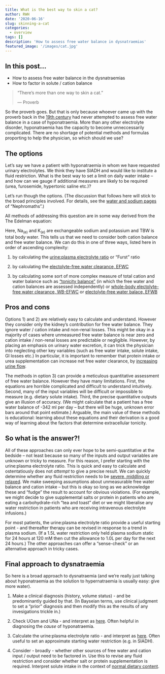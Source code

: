 ```yaml
---
title: What is the best way to skin a cat?
author: RWH
date: '2020-06-16'
slug: skinning-a-cat
categories:
  - overview
tags: []
description: 'How to assess free water balance in dysnatraemias'
featured_image: '/images/cat.jpg'
---
```


## In this post...

- How to assess free water balance in the dysnatraemias  
- How to factor in solute / cation balance  


> "There's more than one way to skin a cat."
>
> --- Proverb


So the proverb goes.  But that is only because whoever came up with the proverb back in the [19th century](https://grammarist.com/phrase/more-than-one-way-to-skin-a-cat/) had never attempted to assess free water balance in a case of hyponatraemia.  More than any other electrolyte disorder, hyponatraemia has the capacity to become unneccessarily complicated.  There are no shortage of potential methods and formulas proporting to help the physician, so which should we use?  


## The options

Let's say we have a patient with hyponatraemia in whom we have requested urinary electrolytes.  We think they have SIADH and would like to institute a fluid restriction.  What is the best way to set a limit on daily water intake -- and how can we gauge if additional measures are likely to be required (urea, furosemide, hypertonic saline etc.)?

Let's run though the options.  (The discussion that follows here will stick to the broad principles involved.  For details, see the [water and sodium pages](/books/NEPHROMATHS/water-and-sodium) of "Nephromaths".)  

All methods of addressing this question are in some way derived from the The Edelman equation:  

\begin{equation}
  P_{Na} = \frac{Na_{e} + K_{e}}{TBW}
  (\#eq:edelman)
\end{equation}

Here, Na~(e)~ and K~(e)~ are exchangeable sodium and potassium and TBW is total body water.  This tells us that we need to consider both cation balance and free water balance.  We can do this in one of three ways, listed here in order of ascending complexity:  

1) by calculating the [urine:plasma electrolyte ratio](https://pubmed.ncbi.nlm.nih.gov/10768609/) or "Furst" ratio  

2) by calculating the [electolyte-free water clearance, EFWC](https://pubmed.ncbi.nlm.nih.gov/3799631/)  

3) by calculating some sort of more complex measure of total cation and water balance such as ["tonicity balance"](https://pubmed.ncbi.nlm.nih.gov/11430551/) (in which the free water and cation balances are assessed independently) or [whole-body electolyte-free water clearance, WB-EFWC](https://pubmed.ncbi.nlm.nih.gov/16544174/) or [electolyte-free water balace, EFWB](https://www.frontiersin.org/articles/10.3389/fmed.2018.00103/full)  


## Pros and cons  

Options 1) and 2) are relatively easy to calculate and understand.  However they consider only the kidney's contribution for free water balance.  They ignore water / cation intake and non-renal losses.  This might be okay in a majority of cases where unmeasured free water balance is near zero and cation intake / non-renal losses are predictable or negligible.  However, by placing an emphasis on urinary water excretion, it can trick the physician into neglecting other key variables (such as free water intake, solute intake, GI losses etc.)  In particular, it is important to remember that protein intake or urea supplementation can increase net free water clearance, by [increasing urine flow](https://pubmed.ncbi.nlm.nih.gov/9631849/).  

The methods in option 3) can provide a meticulous quantitative assessment of free water balance.  However they have many limitations.  First, the equations are horrible complicated and difficult to understand intuitively.  Second, many of the input variables will be difficult or impossible to measure (e.g. dietary solute intake).  Third, the precise quantitative outputs give an illusion of accuracy.  (We might calculate that a patient has a free water balance of -342 ml per day -- but there will be huge, unknown error bars around that point estimate.)  Arguable, the main value of these methods is educational: learning about these equations and their derivation is a good way of learning about the factors that determine extracellular tonicity.  


## So what is the answer?!

All of these approaches can only ever hope to be semi-quantitative at the bedside -- not least because so many of the inputs and output variables are unknown or tricky to measure.  For this reason, I prefer starting with the urine:plasma electrolyte ratio.  This is quick and easy to calculate and ostentatiously does not *attempt* to give a precise result.  We can quickly determine whether any fluid restriction needs to be [severe, middling or relaxed](/books/NEPHROMATHS/water-and-sodium#free-water-clearance).  We make sweeping assumptions about unmeasurable free water balance and cation intake -- but this is okay so long as we acknowledge these and "fudge" the result to account for obvious violations.  (For example, we might decide to give supplemental salts or protein in patients who are eating a carbohydrate-rich "tea and toast" diet or we might liberalise any water restriction in patients who are receiving intravenous electrolyte infusions.)  

For most patients, the urine:plasma electrolyte ratio provide a useful starting point - and thereafter therapy can be revised in response to a trend in plasma sodium.  (If a 1.5L water restriction only held plasma sodium static for 24 hours at 120 mM then cut the allowance to 1.0L per day for the next 24 hours.)  The other approaches can offer a "sense-check" or an alternative approach in tricky cases.  


## Final approach to dysnatraemia

So here is a broad approach to dysnatraemia (and we're really just talking about hyponatraemia as the solution to hypernatraemia is usually easy: give more water).  

1) Make a clinical diagnosis (history, volume status) - and be predominantly guided by that.  (In Bayseian terms, use clinical judgment to set a "prior" diagnosis and then modify this as the results of any invesigations trickle in.)  

2) Check UOsm and UNa - and interpret as [here](/books/NEPHROMATHS/water-and-sodium#hyponatraemia).  Often helpful in diagnosing the *cause* of hyponatraemia.  

3) Calculate the urine:plasma electrolyte ratio - and interpret as [here](/books/NEPHROMATHS/water-and-sodium#free-water-clearance).  Often useful to set an approximate starting water restriction (e.g. in SIADH).  

4) Consider - broadly - whether other sources of free water and cation input / output need to be factored in.  Use this to revise any fluid restriction and consider whether salt or protein supplementation is required.  Interpret solute intake in the context of [normal dietary content](/books/NEPHROMATHS/general-approach-to-a-patient-with-electrolyte-disturbance#iv-fluids-electrolyte-supplements).  

<!--

Summary:  

<center>

![](/images/EFWB.png){width=100%}

</center>

-->